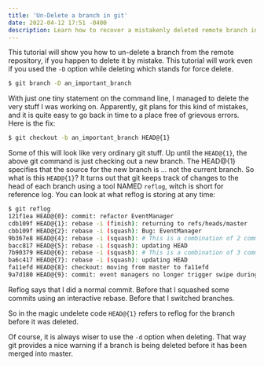 ```yaml
---
title: 'Un-Delete a branch in git'
date: 2022-04-12 17:51 -0400
description: Learn how to recover a mistakenly deleted remote branch in Git. Even if using the -D force delete option, Git has a solution
---
```


This tutorial will show you how to un-delete a branch from the remote repository, if you happen to delete it by mistake. This tutorial will work even if you used the `-D` option while deleting which stands for force delete.

```bash showLineNumbers
$ git branch -D an_important_branch
```

With just one tiny statement on the command line, I managed to delete the very stuff I was working on. Apparently, git plans for this kind of mistakes, and it is quite easy to go back in time to a place free of grievous errors. Here is the fix:

```bash showLineNumbers
$ git checkout -b an_important_branch HEAD@{1}
```

Some of this will look like very ordinary git stuff. Up until the `HEAD@{1}`, the above git command is just checking out a new branch. The HEAD@{1} specifies that the source for the new branch is ... not the current branch. So what is this `HEAD@{1}`? It turns out that git keeps track of changes to the head of each branch using a tool NAMED `reflog`, witch is short for reference log. You can look at what reflog is storing at any time:

```bash showLineNumbers
$ git reflog
121f1ea HEAD@{0}: commit: refactor EventManager
cdb109f HEAD@{1}: rebase -i (finish): returning to refs/heads/master
cbb109f HEAD@{2}: rebase -i (squash): Bug: EventManager
9b367e8 HEAD@{4}: rebase -i (squash): # This is a combination of 2 commits.
bacc817 HEAD@{5}: rebase -i (squash): updating HEAD
7b90379 HEAD@{6}: rebase -i (squash): # This is a combination of 3 commits.
ba6c417 HEAD@{7}: rebase -i (squash): updating HEAD
fa11efd HEAD@{8}: checkout: moving from master to fa11efd
9a7d180 HEAD@{9}: commit: event managers no longer trigger swipe during drag
```

Reflog says that I did a normal commit. Before that I squashed some commits using an interactive rebase. Before that I switched branches.

So in the magic undelete code `HEAD@{1}` refers to reflog for the branch before it was deleted.

Of course, it is always wiser to use the `-d` option when deleting. That way git provides a nice warning if a branch is being deleted before it has been merged into master.
